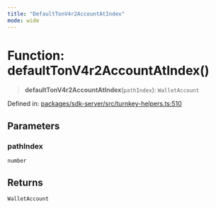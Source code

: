 ```yaml
---
title: "DefaultTonV4r2AccountAtIndex"
mode: wide
---
```

  
# Function: defaultTonV4r2AccountAtIndex()

> **defaultTonV4r2AccountAtIndex**(`pathIndex`): `WalletAccount`

Defined in: [packages/sdk-server/src/turnkey-helpers.ts:510](https://github.com/tkhq/sdk/blob/94193410cf3571aa019a0b9408107eeb43e39e16/packages/sdk-server/src/turnkey-helpers.ts#L510)

## Parameters

### pathIndex

`number`

## Returns

`WalletAccount`

